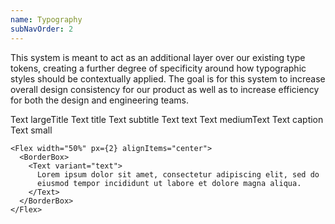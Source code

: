 ```yaml
---
name: Typography
subNavOrder: 2
---
```


This system is meant to act as an additional layer over our existing type
tokens, creating a further degree of specificity around how typographic styles
should be contextually applied. The goal is for this system to increase overall
design consistency for our product as well as to increase efficiency for both
the design and engineering teams.

<Playground showToggle={true} title="Text" expanded={true}>
  <Flex mt={4} justifyContent="space-between">
    <Box>
      <Text variant="largeTitle">Text largeTitle</Text>
      <Text variant="title">Text title</Text>
      <Text variant="subtitle">Text subtitle</Text>
      <Text variant="text">Text text</Text>
      <Text variant="mediumText">Text mediumText</Text>
      <Text variant="caption">Text caption</Text>
      <Text variant="small">Text small</Text>
    </Box>

    <Flex width="50%" px={2} alignItems="center">
      <BorderBox>
        <Text variant="text">
          Lorem ipsum dolor sit amet, consectetur adipiscing elit, sed do
          eiusmod tempor incididunt ut labore et dolore magna aliqua.
        </Text>
      </BorderBox>
    </Flex>

  </Flex>
</Playground>
